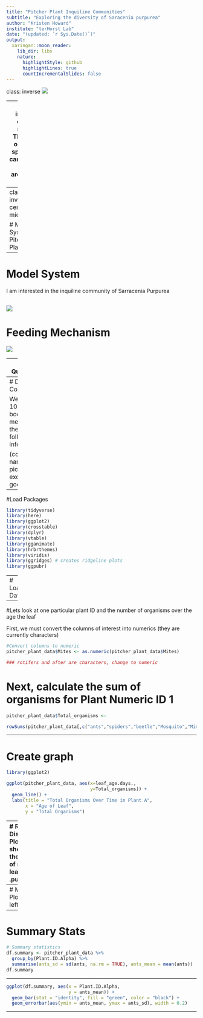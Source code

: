 ```yaml
---
title: "Pitcher Plant Inquiline Communities"
subtitle: "Exploring the diversity of Saracenia purpurea"
author: "Kristen Howard"
institute: "terHorst Lab"
date: "(updated: `r Sys.Date()`)"
output:
  xaringan::moon_reader:
    lib_dir: libs
    nature:
      highlightStyle: github
      highlightLines: true
      countIncrementalSlides: false
---
```


class: inverse
![](https://www.syfy.com/sites/syfy/files/2020/06/audrey2.jpg)

--
class: inverse, center, middle
**There are over 700 species of carnivorous plants around the world!**

The feeding mechanism is very rare!
---
class: inverse, center, middle

# Model System - Pitcher Plant Fun

---

# Model System

I am interested in the inquiline community of Sarracenia Purpurea

![](https://www.fs.usda.gov/wildflowers/plant-of-the-week/images/purplepitcherplant/SAPU4.gif)
---
# Feeding Mechanism

![](https://www.gardenia.net/storage/app/public/uploads/images/detail/75e09eb820b5dba9b3a7117a6ea98346.webp)

---
# Questions

- What is the abundance of the organisms seen in purple pitcher plants?

- Which Organisms have the highest abundances?

- Does the number of organisms seen depend on the age of the leaf?


---
# Data Collection

We found 100 leaf bodies and measured the following information:

(column names or picture of excel sheet goes here)

---
#Load Packages
```r
library(tidyverse)
library(here)
library(ggplot2)
library(crosstable)
library(dplyr)
library(vtable)
library(gganimate)
library(hrbrthemes)
library(viridis)
library(ggridges) # creates ridgeline plots
library(ggpubr)
```


---
# Load Data
```r
library(here)
pitcher_plant_data <- read.csv(here("Data/pitcher_plant_data.csv"))
View(pitcher_plant_data)
```

---

#Lets look at one particular plant ID and the number of organisms over the age the leaf

First, we must convert the columns of interest into numerics (they are currently characters)
```r
#Convert columns to numeric
pitcher_plant_data$Mites <- as.numeric(pitcher_plant_data$Mites)

### rotifers and after are characters, change to numeric
```

# Next, calculate the sum of organisms for Plant Numeric ID 1
```r
pitcher_plant_data$Total_organisms <- 

rowSums(pitcher_plant_data[,c("ants","spiders","beetle","Mosquito","Midges","Snot","Mites")])
```
---

# Create graph
```r
library(ggplot2)

ggplot(pitcher_plant_data, aes(x=leaf_age.days.,
                               y=Total_organisms)) + 
  geom_line() +
  labs(title = "Total Organisms Over Time in Plant A",
       x = "Age of Leaf", 
       y = "Total Organisms") 
```

---
# Ridgeline Distrinution Plot
This is showing the number of mites of leaf age
.pull-left[
```r
my_pal <- rcartocolor::carto_pal(n = 8, name = "Bold")[c(1, 3, 7, 2,4,5,6,8)]

g_ridges <- 
  ggplot(pitcher_plant_data, aes(leaf_age.days., fct_rev(Plant.ID.Alpha), color = Plant.ID.Alpha, fill = Plant.ID.Alpha)) + 
  coord_cartesian(clip = "off") +
  scale_y_discrete(expand = c(.07, .07)) +
  scale_color_manual(values = my_pal, guide = "none") +
  scale_fill_manual(values = my_pal, guide = "none") +
  labs(x = "Leaf Age (Days)",
       y = "Plant ID Alpha") + 
  ggtitle("Organism Distribution Over Time") +
  theme_minimal()

g_ridges +
  ggridges::geom_density_ridges(
    alpha = .7, size = 1.5
  )
```
]
.pull-right[
```r
```
]
---
# Marginal Plot
.pull-left[
```r
ggscatterhist(pitcher_plant_data, 
              x = "leaf_age.days.", 
              y = "ants",
              color = "Plant.ID.Alpha", 
              size = 3, 
              alpha = 0.6,
  palette = my_pal,
  margin.plot = "boxplot",
  ggtheme = theme_bw()
  )
```
]
.pull-right[
```r
```
]

---
# Summary Stats
```r
# Summary statistics
df.summary <- pitcher_plant_data %>%
  group_by(Plant.ID.Alpha) %>%
  summarise(ants_sd = sd(ants, na.rm = TRUE), ants_mean = mean(ants))
df.summary
```
---

```r
ggplot(df.summary, aes(x = Plant.ID.Alpha, 
                       y = ants_mean)) +
  geom_bar(stat = "identity", fill = "green", color = "black") +
  geom_errorbar(aes(ymin = ants_mean, ymax = ants_sd), width = 0.2)

```
---

